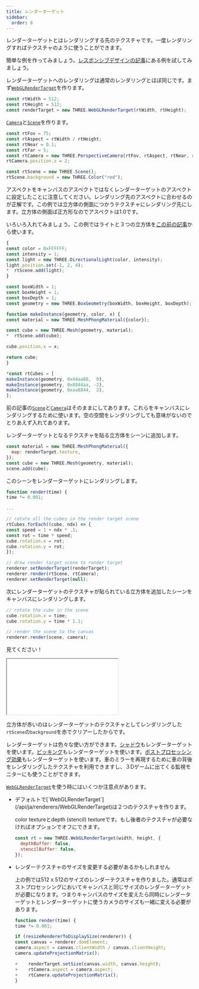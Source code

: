 ```yaml
---
title: レンダーターゲット
sidebar:
  order: 8
---
```


レンダーターゲットとはレンダリングする先のテクスチャです。一度レンダリングすればテクスチャのように使うことができます。

簡単な例を作ってみましょう。[レスポンシブデザインの記事](responsive.html)にある例を試してみましょう。

レンダーターゲットへのレンダリングは通常のレンダリングとほぼ同じです。まず[`WebGLRenderTarget`](/api/ja/renderers/WebGLRenderTarget)を作ります。

```js
const rtWidth = 512;
const rtHeight = 512;
const renderTarget = new THREE.WebGLRenderTarget(rtWidth, rtHeight);
```

[`Camera`](/api/ja/cameras/Camera)と[`Scene`](/api/ja/scenes/Scene)を作ります。

```js
const rtFov = 75;
const rtAspect = rtWidth / rtHeight;
const rtNear = 0.1;
const rtFar = 5;
const rtCamera = new THREE.PerspectiveCamera(rtFov, rtAspect, rtNear, rtFar);
rtCamera.position.z = 2;

const rtScene = new THREE.Scene();
rtScene.background = new THREE.Color("red");
```

アスペクトをキャンバスのアスペクトではなくレンダーターゲットのアスペクトに設定したことに注意してください。レンダリング先のアスペクトに合わせるのが正解です。この例では立方体の側面につかうテクスチャにレンダリング先にします。立方体の側面ば正方形なのでアスペクトは1.0です。

いろいろ入れてみましょう。この例ではライトと３つの立方体を[この前の記事](responsive.html)から使います。

```js
{
const color = 0xFFFFFF;
const intensity = 1;
const light = new THREE.DirectionalLight(color, intensity);
light.position.set(-1, 2, 4);
*  rtScene.add(light);
}

const boxWidth = 1;
const boxHeight = 1;
const boxDepth = 1;
const geometry = new THREE.BoxGeometry(boxWidth, boxHeight, boxDepth);

function makeInstance(geometry, color, x) {
const material = new THREE.MeshPhongMaterial({color});

const cube = new THREE.Mesh(geometry, material);
*  rtScene.add(cube);

cube.position.x = x;

return cube;
}

*const rtCubes = [
makeInstance(geometry, 0x44aa88,  0),
makeInstance(geometry, 0x8844aa, -2),
makeInstance(geometry, 0xaa8844,  2),
];
```

前の記事の[`Scene`](/api/ja/scenes/Scene)と[`Camera`](/api/ja/cameras/Camera)はそのままにしてあります。これらをキャンバスにレンダリングするために使います。空の空間をレンダリングしても意味がないのでとりあえず入れてあります。

レンダーターゲットとなるテクスチャを貼る立方体をシーンに追加します。

```js
const material = new THREE.MeshPhongMaterial({
  map: renderTarget.texture,
});
const cube = new THREE.Mesh(geometry, material);
scene.add(cube);
```

このシーンをレンダーターゲットにレンダリングします。

```js
function render(time) {
time *= 0.001;

...

// rotate all the cubes in the render target scene
rtCubes.forEach((cube, ndx) => {
const speed = 1 + ndx * .1;
const rot = time * speed;
cube.rotation.x = rot;
cube.rotation.y = rot;
});

// draw render target scene to render target
renderer.setRenderTarget(renderTarget);
renderer.render(rtScene, rtCamera);
renderer.setRenderTarget(null);
```

次にレンダーターゲットのテクスチャが貼られている立方体を追加したシーンをキャンバスにレンダリングします。

```js
// rotate the cube in the scene
cube.rotation.x = time;
cube.rotation.y = time * 1.1;

// render the scene to the canvas
renderer.render(scene, camera);
```

見てください！

<iframe src="/editor?url=/manual/examples/render-target.html"></iframe>

立方体が赤いのはレンダーターゲットのテクスチャとしてレンダリングした`rtScene`の`background`を赤でクリアーしたからです。

レンダーターゲットは色々な使い方ができます。[シャドウ](shadows.html)もレンダーターゲットを使います。[ピッキング](picking.html)もレンダーターゲットを使います。[ポストプロセッシング効果](post-processing.html)もレンダーターゲットを使います。車のミラーを再現するために車の背後をレンダリングしたテクスチャを利用できますし、３Dゲームに出てくる監視モニターにも使うことができます。

[`WebGLRenderTarget`](/api/ja/renderers/WebGLRenderTarget)を使う時にはいくつか注意点があります。

<ul>
<li>
デフォルトで[`WebGLRenderTarget`](/api/ja/renderers/WebGLRenderTarget)は２つのテクスチャを作ります。

color textureとdepth (stencil) textureです。もし後者のテクスチャが必要なければオプションでオフにできます。

```js
const rt = new THREE.WebGLRenderTarget(width, height, {
  depthBuffer: false,
  stencilBuffer: false,
});
```

</li>
<li>
レンダーテクスチャのサイズを変更する必要があるかもしれません

上の例では512 x 512のサイズのレンダーテクスチャを作りました。通常はポストプロセッシングにおいてキャンバスと同じサイズのレンダーターゲットが必要になります。つまりキャンバスのサイズを変えたら同時にレンダーターゲットとレンダーターゲットに使うカメラのサイズも一緒に変える必要があります。

```javascript
function render(time) {
time *= 0.001;

if (resizeRendererToDisplaySize(renderer)) {
const canvas = renderer.domElement;
camera.aspect = canvas.clientWidth / canvas.clientHeight;
camera.updateProjectionMatrix();

+    renderTarget.setSize(canvas.width, canvas.height);
+    rtCamera.aspect = camera.aspect;
+    rtCamera.updateProjectionMatrix();
}
```

</li>
</ul>
